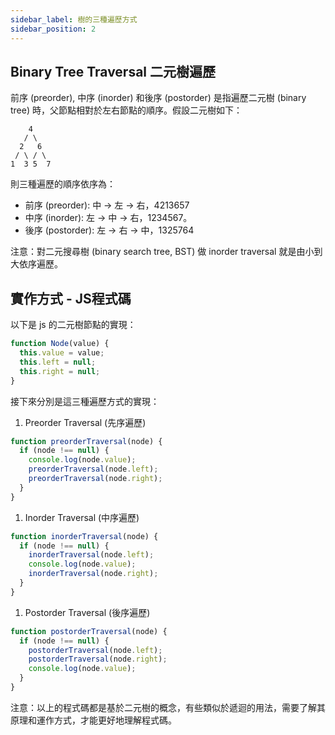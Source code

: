 ```yaml
---
sidebar_label: 樹的三種遍歷方式
sidebar_position: 2
---
```

## Binary Tree Traversal 二元樹遍歷

前序 (preorder), 中序 (inorder) 和後序 (postorder) 是指遍歷二元樹 (binary tree) 時，父節點相對於左右節點的順序。假設二元樹如下：
```
    4
   / \
  2   6
 / \ / \
1  3 5  7
```

則三種遍歷的順序依序為：

- 前序 (preorder): 中 -> 左 -> 右，4213657
- 中序 (inorder): 左 -> 中 -> 右，1234567。
- 後序 (postorder): 左 -> 右 -> 中，1325764

注意：對二元搜尋樹 (binary search tree, BST) 做 inorder traversal 就是由小到大依序遍歷。

## 實作方式 - JS程式碼    

  以下是 js 的二元樹節點的實現：
  ```jsx
  function Node(value) {
    this.value = value;
    this.left = null;
    this.right = null;
  }
  
  ```
  
  接下來分別是這三種遍歷方式的實現：
  
  1. Preorder Traversal (先序遍歷)
  
  ```jsx
  function preorderTraversal(node) {
    if (node !== null) {
      console.log(node.value);
      preorderTraversal(node.left);
      preorderTraversal(node.right);
    }
  }
  
  ```
  
  1. Inorder Traversal (中序遍歷)
  
  ```jsx
  function inorderTraversal(node) {
    if (node !== null) {
      inorderTraversal(node.left);
      console.log(node.value);
      inorderTraversal(node.right);
    }
  }
  
  ```
  
  1. Postorder Traversal (後序遍歷)
  
  ```jsx
  function postorderTraversal(node) {
    if (node !== null) {
      postorderTraversal(node.left);
      postorderTraversal(node.right);
      console.log(node.value);
    }
  }
  
  ```
  
  注意：以上的程式碼都是基於二元樹的概念，有些類似於遞迴的用法，需要了解其原理和運作方式，才能更好地理解程式碼。